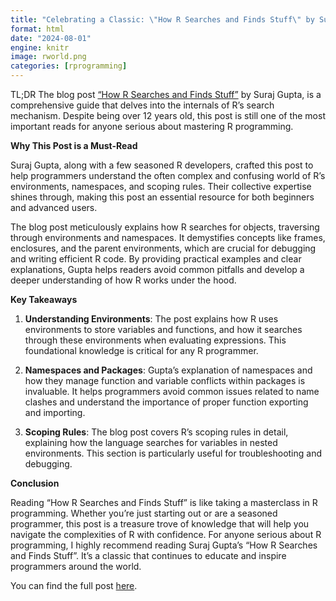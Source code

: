 ```yaml
---
title: "Celebrating a Classic: \"How R Searches and Finds Stuff\" by Suraj Gupta"
format: html
date: "2024-08-01"
engine: knitr
image: rworld.png
categories: [rprogramming]
---
```


TL;DR The blog post ["How R Searches and Finds Stuff"](https://blog.thatbuthow.com/how-r-searches-and-finds-stuff/) by Suraj Gupta, is a comprehensive guide that delves into the internals of R's search mechanism. 
Despite being over 12 years old, this post is still one of the most important reads for anyone serious about mastering R programming.

**Why This Post is a Must-Read**

Suraj Gupta, along with a few seasoned R developers, crafted this post to help programmers understand the often complex and confusing world of R's environments, namespaces, and scoping rules. 
Their collective expertise shines through, making this post an essential resource for both beginners and advanced users.

The blog post meticulously explains how R searches for objects, traversing through environments and namespaces. 
It demystifies concepts like frames, enclosures, and the parent environments, which are crucial for debugging and writing efficient R code. 
By providing practical examples and clear explanations, Gupta helps readers avoid common pitfalls and develop a deeper understanding of how R works under the hood.

**Key Takeaways**

1. **Understanding Environments**: The post explains how R uses environments to store variables and functions, and how it searches through these environments when evaluating expressions. This foundational knowledge is critical for any R programmer.

2. **Namespaces and Packages**: Gupta's explanation of namespaces and how they manage function and variable conflicts within packages is invaluable. It helps programmers avoid common issues related to name clashes and understand the importance of proper function exporting and importing.

3. **Scoping Rules**: The blog post covers R's scoping rules in detail, explaining how the language searches for variables in nested environments. This section is particularly useful for troubleshooting and debugging.

**Conclusion**

Reading "How R Searches and Finds Stuff" is like taking a masterclass in R programming. 
Whether you're just starting out or are a seasoned programmer, this post is a treasure trove of knowledge that will help you navigate the complexities of R with confidence.
For anyone serious about R programming, I highly recommend reading Suraj Gupta's "How R Searches and Finds Stuff". 
It’s a classic that continues to educate and inspire programmers around the world. 

You can find the full post [here](https://blog.thatbuthow.com/how-r-searches-and-finds-stuff/).